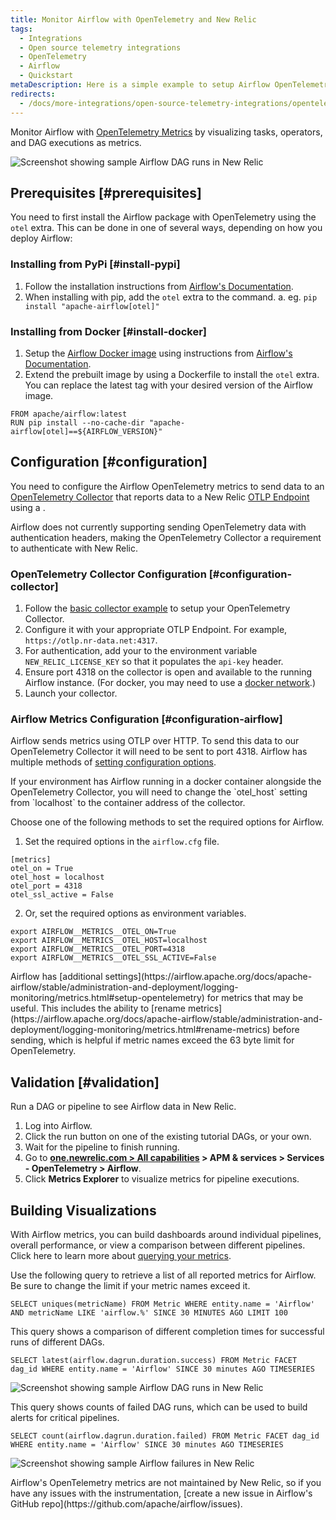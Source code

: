 ```yaml
---
title: Monitor Airflow with OpenTelemetry and New Relic 
tags:
  - Integrations
  - Open source telemetry integrations
  - OpenTelemetry
  - Airflow
  - Quickstart
metaDescription: Here is a simple example to setup Airflow OpenTelemetry metrics to send data to New Relic.
redirects:
  - /docs/more-integrations/open-source-telemetry-integrations/opentelemetry/airflow/monitoring-airflow-ot
---
```



Monitor Airflow with [OpenTelemetry Metrics](https://airflow.apache.org/docs/apache-airflow/stable/administration-and-deployment/logging-monitoring/metrics.html#setup-opentelemetry) by visualizing tasks, operators, and DAG executions as metrics.

<img
  title="Screenshot showing sample Airflow DAG runs in New Relic"
  alt="Screenshot showing sample Airflow DAG runs in New Relic"
  src={opentelemetryAirflow01}
/>

## Prerequisites [#prerequisites]

You need to first install the Airflow package with OpenTelemetry using the `otel` extra. This can be done in one of several ways, depending on how you deploy Airflow:

### Installing from PyPi [#install-pypi]

1. Follow the installation instructions from [Airflow's Documentation](https://airflow.apache.org/docs/apache-airflow/stable/installation/installing-from-pypi.html).
2. When installing with pip, add the `otel` extra to the command.
  a. eg. `pip install "apache-airflow[otel]"`

### Installing from Docker [#install-docker]

1. Setup the [Airflow Docker image](https://airflow.apache.org/docs/docker-stack/index.html) using instructions from [Airflow's Documentation](https://airflow.apache.org/docs/docker-stack/index.html).
2. Extend the prebuilt image by using a Dockerfile to install the `otel` extra. You can replace the latest tag with your desired version of the Airflow image.

```
FROM apache/airflow:latest
RUN pip install --no-cache-dir "apache-airflow[otel]==${AIRFLOW_VERSION}"
```

## Configuration [#configuration]

You need to configure the Airflow OpenTelemetry metrics to send data to an [OpenTelemetry Collector](/docs/more-integrations/open-source-telemetry-integrations/opentelemetry/collector/opentelemetry-collector-intro/) that reports data to a New Relic [OTLP Endpoint](/docs/more-integrations/open-source-telemetry-integrations/opentelemetry/opentelemetry-setup/#note-endpoints) using a <InlinePopover type="licenseKey" />.

<Callout variant="important">
  Airflow does not currently supporting sending OpenTelemetry data with authentication headers, making the OpenTelemetry Collector a requirement to authenticate with New Relic.
</Callout>

### OpenTelemetry Collector Configuration [#configuration-collector]

1. Follow the [basic collector example](/docs/more-integrations/open-source-telemetry-integrations/opentelemetry/collector/opentelemetry-collector-basic/) to setup your OpenTelemetry Collector.
2. Configure it with your appropriate OTLP Endpoint. For example, `https://otlp.nr-data.net:4317`.
3. For authentication, add your <InlinePopover type="licenseKey" /> to the environment variable `NEW_RELIC_LICENSE_KEY` so that it populates the `api-key` header.
4. Ensure port 4318 on the collector is open and available to the running Airflow instance. (For docker, you may need to use a [docker network](https://docs.docker.com/network/).)
5. Launch your collector.

### Airflow Metrics Configuration [#configuration-airflow]

Airflow sends metrics using OTLP over HTTP. To send this data to our OpenTelemetry Collector it will need to be sent to port 4318. Airflow has multiple methods of [setting configuration options](https://airflow.apache.org/docs/apache-airflow/stable/howto/set-config.html).

<Callout variant="important">
  If your environment has Airflow running in a docker container alongside the OpenTelemetry Collector, you will need to change the `otel_host` setting from `localhost` to the container address of the collector.
</Callout>

Choose one of the following methods to set the required options for Airflow.

1. Set the required options in the `airflow.cfg` file.

```
[metrics]
otel_on = True
otel_host = localhost
otel_port = 4318
otel_ssl_active = False
```

2. Or, set the required options as environment variables.

```
export AIRFLOW__METRICS__OTEL_ON=True
export AIRFLOW__METRICS__OTEL_HOST=localhost
export AIRFLOW__METRICS__OTEL_PORT=4318
export AIRFLOW__METRICS__OTEL_SSL_ACTIVE=False
```

<Callout variant="tip">
  Airflow has [additional settings](https://airflow.apache.org/docs/apache-airflow/stable/administration-and-deployment/logging-monitoring/metrics.html#setup-opentelemetry) for metrics that may be useful. This includes the ability to [rename metrics](https://airflow.apache.org/docs/apache-airflow/stable/administration-and-deployment/logging-monitoring/metrics.html#rename-metrics) before sending, which is helpful if metric names exceed the 63 byte limit for OpenTelemetry.
</Callout>

## Validation [#validation]

Run a DAG or pipeline to see Airflow data in New Relic.

1. Log into Airflow.
2. Click the run button on one of the existing tutorial DAGs, or your own.
3. Wait for the pipeline to finish running.
4. Go to **[one.newrelic.com > All capabilities](https://one.newrelic.com/all-capabilities) > APM & services > Services - OpenTelemetry > Airflow**.
5. Click **Metrics Explorer** to visualize metrics for pipeline executions.

## Building Visualizations

With Airflow metrics, you can build dashboards around individual pipelines, overall performance, or view a comparison between different pipelines. Click here to learn more about [querying your metrics](/docs/data-apis/understand-data/metric-data/query-metric-data-type/).

Use the following query to retrieve a list of all reported metrics for Airflow. Be sure to change the limit if your metric names exceed it.

```
SELECT uniques(metricName) FROM Metric WHERE entity.name = 'Airflow' AND metricName LIKE 'airflow.%' SINCE 30 MINUTES AGO LIMIT 100
```

This query shows a comparison of different completion times for successful runs of different DAGs.

```
SELECT latest(airflow.dagrun.duration.success) FROM Metric FACET dag_id WHERE entity.name = 'Airflow' SINCE 30 minutes AGO TIMESERIES
```

<img
  title="Screenshot showing sample Airflow DAG runs in New Relic"
  alt="Screenshot showing sample Airflow DAG runs in New Relic"
  src={opentelemetryAirflow01}
/>

This query shows counts of failed DAG runs, which can be used to build alerts for critical pipelines.

```
SELECT count(airflow.dagrun.duration.failed) FROM Metric FACET dag_id WHERE entity.name = 'Airflow' SINCE 30 minutes AGO TIMESERIES
```

<img
  title="Screenshot showing sample Airflow failures in New Relic"
  alt="Screenshot showing sample Airflow failures in New Relic"
  src={opentelemetryAirflow02}
/>

<Callout variant="important">
  Airflow's OpenTelemetry metrics are not maintained by New Relic, so if you have any issues with the instrumentation, [create a new issue in Airflow's GitHub repo](https://github.com/apache/airflow/issues).
</Callout>

<InstallFeedback />
